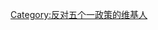 {{Userbox
 |border-s=1
 |border-c=black
 |id-s=11
 |id-fc=black
 |id=回国
 |info-s=10
 |info-c=white
 |info-fc=black
 |info=這個用戶反对'''[[“五个一”政策|<span style="color:#000;">“五个一”政策</span>]]'''。
}}

[[Category:反对五个一政策的维基人]]